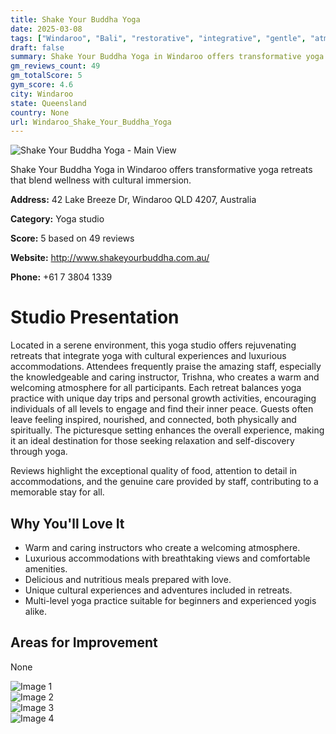 ```yaml
---
title: Shake Your Buddha Yoga
date: 2025-03-08
tags: ["Windaroo", "Bali", "restorative", "integrative", "gentle", "atmosphere", "luxury", "Windaroo"]  
draft: false
summary: Shake Your Buddha Yoga in Windaroo offers transformative yoga retreats that blend wellness with cultural immersion.
gm_reviews_count: 49
gm_totalScore: 5
gym_score: 4.6
city: Windaroo
state: Queensland
country: None
url: Windaroo_Shake_Your_Buddha_Yoga
---
```


<div className="aspect-[16/9] relative my-8">
  <img 
    src="https://lh5.googleusercontent.com/p/AF1QipPseI277GpDsTT8UKjCVFqCT0x1OtKEbNkr2VmU=w1920-h1080-k-no"
    alt="Shake Your Buddha Yoga - Main View"
    className="object-cover absolute inset-0 w-full h-full rounded-lg"
  />
</div>

Shake Your Buddha Yoga in Windaroo offers transformative yoga retreats that blend wellness with cultural immersion.

**Address:** 42 Lake Breeze Dr, Windaroo QLD 4207, Australia

**Category:** Yoga studio

**Score:** 5 based on 49 reviews

**Website:** http://www.shakeyourbuddha.com.au/

**Phone:** +61 7 3804 1339

# Studio Presentation

Located in a serene environment, this yoga studio offers rejuvenating retreats that integrate yoga with cultural experiences and luxurious accommodations. Attendees frequently praise the amazing staff, especially the knowledgeable and caring instructor, Trishna, who creates a warm and welcoming atmosphere for all participants. Each retreat balances yoga practice with unique day trips and personal growth activities, encouraging individuals of all levels to engage and find their inner peace. Guests often leave feeling inspired, nourished, and connected, both physically and spiritually. The picturesque setting enhances the overall experience, making it an ideal destination for those seeking relaxation and self-discovery through yoga.

Reviews highlight the exceptional quality of food, attention to detail in accommodations, and the genuine care provided by staff, contributing to a memorable stay for all.

## Why You'll Love It

- Warm and caring instructors who create a welcoming atmosphere.
- Luxurious accommodations with breathtaking views and comfortable amenities.
- Delicious and nutritious meals prepared with love.
- Unique cultural experiences and adventures included in retreats.
- Multi-level yoga practice suitable for beginners and experienced yogis alike.

## Areas for Improvement

None

<div className="grid grid-cols-1 xl:grid-cols-2 gap-4 my-8">
<div className="aspect-[4/3] relative"><img src="https://lh5.googleusercontent.com/p/AF1QipPH0psvFyGIpUz6bh4Q6qWq2kobqb5CM4YVZH8W=w1920-h1080-k-no" alt="Image 1" className="object-cover absolute inset-0 w-full h-full rounded-lg" /></div>
<div className="aspect-[4/3] relative"><img src="https://lh5.googleusercontent.com/p/AF1QipMTsgG2tfPaNSAKv9cUD7-Ct8bzjgZgWvgMB3zA=w1920-h1080-k-no" alt="Image 2" className="object-cover absolute inset-0 w-full h-full rounded-lg" /></div>
<div className="aspect-[4/3] relative"><img src="https://lh5.googleusercontent.com/p/AF1QipMNYWA_P9eIPmhLoHa-hu9HDjpEylmQDxeFHR9H=w1920-h1080-k-no" alt="Image 3" className="object-cover absolute inset-0 w-full h-full rounded-lg" /></div>
<div className="aspect-[4/3] relative"><img src="https://lh5.googleusercontent.com/p/AF1QipOk1GRMluPeI_v4Rp0i1KqmM28FBBDZ5UTlIjVi=w1920-h1080-k-no" alt="Image 4" className="object-cover absolute inset-0 w-full h-full rounded-lg" /></div>
</div>